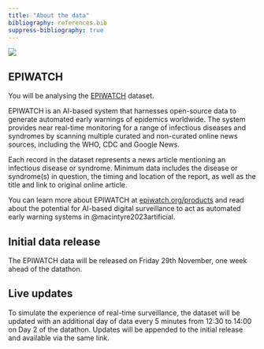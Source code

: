 ```yaml
---
title: "About the data"
bibliography: references.bib
suppress-bibliography: true
---
```


![](images/epiwatch-logo.svg)

## EPIWATCH

You will be analysing the [EPIWATCH](https://www.epiwatch.org/reports) dataset.

EPIWATCH is an AI-based system that harnesses open-source data to generate automated early warnings of epidemics worldwide. The system provides near real-time monitoring for a range of infectious diseases and syndromes by scanning multiple curated and non-curated online news sources, including the WHO, CDC and Google News. 

Each record in the dataset represents a news article mentioning an infectious disease or syndrome. Minimum data includes the disease or syndrome(s) in question, the timing and location of the report, as well as the title and link to original online article. 

You can learn more about EPIWATCH at [epiwatch.org/products](https://www.epiwatch.org/products) and read about the potential for AI-based digital surveillance to act as automated early warning systems in @macintyre2023artificial. 


## Initial data release

The EPIWATCH data will be released on Friday 29th November, one week ahead of the datathon. 

## Live updates

To simulate the experience of real-time surveillance, the dataset will be updated with an additional day of data every 5 minutes from 12:30 to 14:00 on Day 2 of the datathon. Updates will be appended to the initial release and available via the same link.
